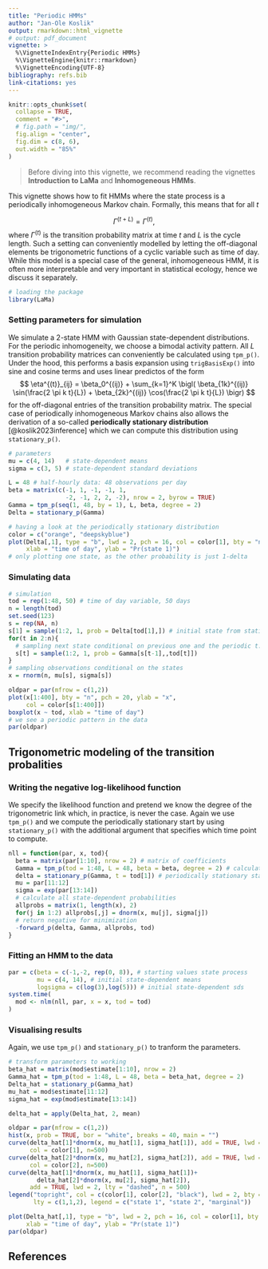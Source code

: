```yaml
---
title: "Periodic HMMs"
author: "Jan-Ole Koslik"
output: rmarkdown::html_vignette
# output: pdf_document
vignette: >
  %\VignetteIndexEntry{Periodic HMMs}
  %\VignetteEngine{knitr::rmarkdown}
  %\VignetteEncoding{UTF-8}
bibliography: refs.bib
link-citations: yes
---
```


```r
knitr::opts_chunk$set(
  collapse = TRUE,
  comment = "#>",
  # fig.path = "img/",
  fig.align = "center",
  fig.dim = c(8, 6),
  out.width = "85%"
)
```

> Before diving into this vignette, we recommend reading the vignettes **Introduction to LaMa** and **Inhomogeneous HMMs**.

This vignette shows how to fit HMMs where the state process is a periodically inhomogeneous Markov chain. Formally, this means that for all $t$

$$
\Gamma^{(t+L)} = \Gamma^{(t)},
$$
where $\Gamma^{(t)}$ is the transition probability matrix at time $t$ and $L$ is the cycle length.
Such a setting can conveniently modelled by letting the off-diagonal elements be trigonometric functions of a cyclic variable such as time of day. While this model is a special case of the general, inhomogeneous HMM, it is often more interpretable and very important in statistical ecology, hence we discuss it separately.

```r
# loading the package
library(LaMa)
```

### Setting parameters for simulation

We simulate a 2-state HMM with Gaussian state-dependent distributions. For the periodic inhomogeneity, we choose a bimodal activity pattern. All $L$ transition probability matrices can conveniently be calculated using `tpm_p()`. Under the hood, this performs a basis expansion using `trigBasisExp()` into sine and cosine terms and uses linear predictos of the form
$$
\eta^{(t)}_{ij} = \beta_0^{(ij)} + \sum_{k=1}^K \bigl( \beta_{1k}^{(ij)} \sin(\frac{2 \pi k t}{L}) + \beta_{2k}^{(ij)} \cos(\frac{2 \pi k t}{L}) \bigr)
$$
for the off-diagonal entries of the transition probability matrix.
The special case of periodically inhomogeneous Markov chains also allows the derivation of a so-called **periodically stationary distribution** [@koslik2023inference] which we can compute this distribution using `stationary_p()`.

```r
# parameters
mu = c(4, 14)   # state-dependent means
sigma = c(3, 5) # state-dependent standard deviations

L = 48 # half-hourly data: 48 observations per day
beta = matrix(c(-1, 1, -1, -1, 1,
                -2, -1, 2, 2, -2), nrow = 2, byrow = TRUE)
Gamma = tpm_p(seq(1, 48, by = 1), L, beta, degree = 2)
Delta = stationary_p(Gamma)

# having a look at the periodically stationary distribution
color = c("orange", "deepskyblue")
plot(Delta[,1], type = "b", lwd = 2, pch = 16, col = color[1], bty = "n", 
     xlab = "time of day", ylab = "Pr(state 1)")
# only plotting one state, as the other probability is just 1-delta
```

### Simulating data

```r
# simulation
tod = rep(1:48, 50) # time of day variable, 50 days
n = length(tod)
set.seed(123)
s = rep(NA, n)
s[1] = sample(1:2, 1, prob = Delta[tod[1],]) # initial state from stationary dist
for(t in 2:n){
  # sampling next state conditional on previous one and the periodic t.p.m.
  s[t] = sample(1:2, 1, prob = Gamma[s[t-1],,tod[t]])
}
# sampling observations conditional on the states
x = rnorm(n, mu[s], sigma[s])

oldpar = par(mfrow = c(1,2))
plot(x[1:400], bty = "n", pch = 20, ylab = "x", 
     col = color[s[1:400]])
boxplot(x ~ tod, xlab = "time of day")
# we see a periodic pattern in the data
par(oldpar)
```

## Trigonometric modeling of the transition probalities

### Writing the negative log-likelihood function

We specify the likelihood function and pretend we know the degree of the trigonometric link which, in practice, is never the case. Again we use `tpm_p()` and we compute the periodically stationary start by using `stationary_p()` with the additional argument that specifies which time point to compute.

```r
nll = function(par, x, tod){
  beta = matrix(par[1:10], nrow = 2) # matrix of coefficients
  Gamma = tpm_p(tod = 1:48, L = 48, beta = beta, degree = 2) # calculating all L tpms
  delta = stationary_p(Gamma, t = tod[1]) # periodically stationary start
  mu = par[11:12]
  sigma = exp(par[13:14])
  # calculate all state-dependent probabilities
  allprobs = matrix(1, length(x), 2)
  for(j in 1:2) allprobs[,j] = dnorm(x, mu[j], sigma[j])
  # return negative for minimization
  -forward_p(delta, Gamma, allprobs, tod)
}
```

### Fitting an HMM to the data

```r
par = c(beta = c(-1,-2, rep(0, 8)), # starting values state process
        mu = c(4, 14), # initial state-dependent means
        logsigma = c(log(3),log(5))) # initial state-dependent sds
system.time(
  mod <- nlm(nll, par, x = x, tod = tod)
)
```

### Visualising results

Again, we use `tpm_p()` and `stationary_p()` to tranform the parameters.
```r
# transform parameters to working
beta_hat = matrix(mod$estimate[1:10], nrow = 2)
Gamma_hat = tpm_p(tod = 1:48, L = 48, beta = beta_hat, degree = 2)
Delta_hat = stationary_p(Gamma_hat)
mu_hat = mod$estimate[11:12]
sigma_hat = exp(mod$estimate[13:14])

delta_hat = apply(Delta_hat, 2, mean)

oldpar = par(mfrow = c(1,2))
hist(x, prob = TRUE, bor = "white", breaks = 40, main = "")
curve(delta_hat[1]*dnorm(x, mu_hat[1], sigma_hat[1]), add = TRUE, lwd = 2, 
      col = color[1], n=500)
curve(delta_hat[2]*dnorm(x, mu_hat[2], sigma_hat[2]), add = TRUE, lwd = 2, 
      col = color[2], n=500)
curve(delta_hat[1]*dnorm(x, mu_hat[1], sigma_hat[1])+
        delta_hat[2]*dnorm(x, mu[2], sigma_hat[2]),
      add = TRUE, lwd = 2, lty = "dashed", n = 500)
legend("topright", col = c(color[1], color[2], "black"), lwd = 2, bty = "n",
       lty = c(1,1,2), legend = c("state 1", "state 2", "marginal"))

plot(Delta_hat[,1], type = "b", lwd = 2, pch = 16, col = color[1], bty = "n", 
     xlab = "time of day", ylab = "Pr(state 1)")
par(oldpar)
```

<!-- ## Nonparametric modeling of the transition probalities -->

<!-- `Lcpp` also makes non-parametric modeling trivially easy. Here we model the transition probabilities using cyclic P-splines similar to @feldmann2023. We do so in first calculating the design matrix using `mgcv` which we can easily be handled by `tpm_p()`. -->

<!-- ### Building the cyclic spline design matrix -->

<!-- ```{r cSpline} -->
<!-- nk = 8 # number of basis functions -->
<!-- tod = 1:48 -->
<!-- L = 48 -->
<!-- k = L * 0:nk / nk # equidistant knots -->
<!-- Z = mgcv::cSplineDes(tod, k) ## cyclic spline design matrix -->

<!-- # plotting the B-Spline basis functions -->
<!-- plot(Z[,1], type = "l", lwd = 2, col = 1, bty = "n", -->
<!--      xlab = "time of day", ylab = "basis functions", ylim = c(0,0.8)) -->
<!-- for(i in 2:nk){ -->
<!--   lines(Z[,i], lwd = 2, col = i) -->
<!-- }  -->
<!-- ``` -->

<!-- ### Writing the negative log-likelihood function -->

<!-- We only need to make small changes to the likelihood function. Most importantly we use `tpm_p()` with the additional argument `Z`, which allows using a bespoke design matrix. In general, a penalty for the curvature should also be added, which is done in the last lines. -->

<!-- ```{r mllk2} -->
<!-- mllk_np = function(theta.star, x, z, Z, lambda){ -->
<!--   beta = matrix(theta.star[1:(2+2*nk)], nrow = 2) # nk params per off-diagonal element -->
<!--   Gamma = tpm_p(tod = 1:48, L = 48, beta = beta, Z = Z) # calculating all L tpms -->
<!--   delta = stationary_p(Gamma, t = z[1]) # periodically stationary HMM -->
<!--   mu = theta.star[2+2*nk + 1:2] -->
<!--   sigma = exp(theta.star[2+2*nk + 2 + 1:2]) -->
<!--   # calculate all state-dependent probabilities -->
<!--   allprobs = matrix(1, length(x), 2) -->
<!--   for(j in 1:2){ allprobs[,j] = stats::dnorm(x, mu[j], sigma[j]) } -->
<!--   # return negative for minimization -->
<!--   l = forward_p(delta, Gamma, allprobs, z) -->
<!--   # penalize curvature -->
<!--   penalty = sum(diff(beta[1,-1], differences = 2)^2)+ -->
<!--     sum(diff(beta[2,-1], differences = 2)^2) -->
<!--   return(-l + lambda*penalty) -->
<!-- } -->
<!-- ``` -->

<!-- ### Fitting a non-parametric HMM -->

<!-- ```{r model2, warning=FALSE} -->
<!-- theta.star = c(-1,-2, rep(0, 2*nk), # starting values state process -->
<!--                4, 14 ,log(3),log(5)) # starting values state-dependent process -->
<!-- s = Sys.time() -->
<!-- mod_np = nlm(mllk_np, theta.star, x = x, z = z, Z = Z, lambda = 0) -->
<!-- # in this case we don't seem to need a lot of penalization -->
<!-- Sys.time()-s -->
<!-- ``` -->

<!-- The model fit is still quite fast for non-parametric modeling. -->

<!-- ### Visualizing results -->

<!-- Again, we use `tpm_p()` and `stationary_p()` to tranform the unconstraint parameters to working parameters. -->

<!-- ```{r visualization2} -->
<!-- # transform parameters to working -->
<!-- beta_hat_np = matrix(mod_np$estimate[1:(2+2*nk)], nrow = 2) -->
<!-- Gamma_hat_np = tpm_p(tod = 1:48, L = 48, beta = beta_hat_np, Z = Z) -->
<!-- Delta_hat_np = stationary_p(Gamma_hat_np) -->

<!-- # comparing the two fits -->
<!-- plot(Delta_hat_np[,1], type = "l", lwd = 3, col = "purple", bty = "n",  -->
<!--      xlab = "time of day", ylab = "Pr(state 1)") -->
<!-- # parametric fit -->
<!-- lines(Delta_hat[,1], lwd = 3, col = color[1]) -->
<!-- ``` -->

## References